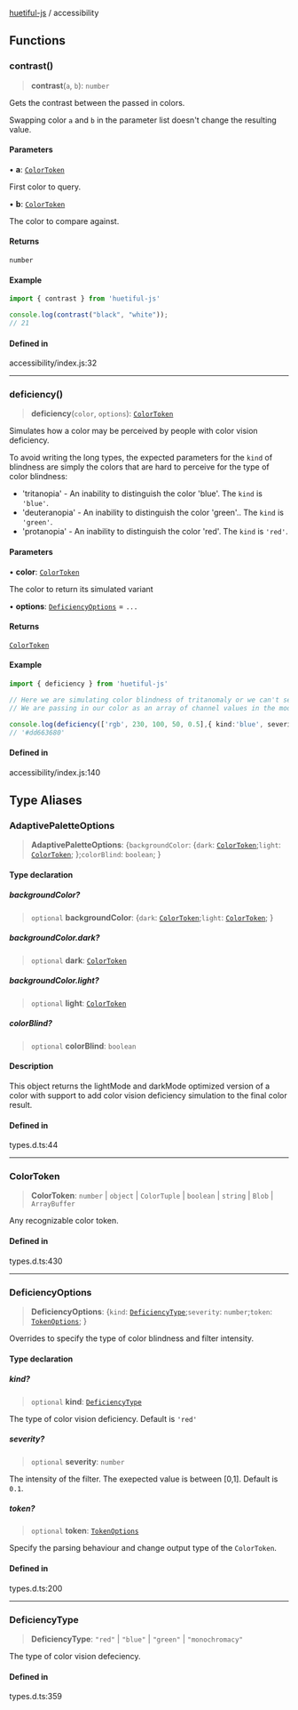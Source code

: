 [huetiful-js](modules.mdx) / accessibility

## Functions

### contrast()

> **contrast**(`a`, `b`): `number`

Gets the contrast between the passed in colors.

Swapping color `a` and `b` in the parameter list doesn't change the resulting value.

#### Parameters

• **a**: [`ColorToken`](accessibility.mdx#colortoken)

First color to query.

• **b**: [`ColorToken`](accessibility.mdx#colortoken)

The color to compare against.

#### Returns

`number`

#### Example

```ts
import { contrast } from 'huetiful-js'

console.log(contrast("black", "white"));
// 21
```

#### Defined in

accessibility/index.js:32

***

### deficiency()

> **deficiency**(`color`, `options`): [`ColorToken`](accessibility.mdx#colortoken)

Simulates how a color may be perceived by people with color vision deficiency.

To avoid writing the long types, the expected parameters for the `kind` of blindness are simply the colors that are hard to perceive for the type of color blindness:

* 'tritanopia' - An inability to distinguish the color 'blue'. The `kind` is `'blue'`.
* 'deuteranopia' - An inability to distinguish the color 'green'.. The `kind` is `'green'`.
* 'protanopia' - An inability to distinguish the color 'red'. The `kind` is `'red'`.

#### Parameters

• **color**: [`ColorToken`](accessibility.mdx#colortoken)

The color to return its simulated variant

• **options**: [`DeficiencyOptions`](accessibility.mdx#deficiencyoptions) = `...`

#### Returns

[`ColorToken`](accessibility.mdx#colortoken)

#### Example

```ts
import { deficiency } from 'huetiful-js'

// Here we are simulating color blindness of tritanomaly or we can't see 'blue'.
// We are passing in our color as an array of channel values in the mode "rgb". The severity is set to 0.5

console.log(deficiency(['rgb', 230, 100, 50, 0.5],{ kind:'blue', severity:0.5 }))
// '#dd663680'
```

#### Defined in

accessibility/index.js:140

## Type Aliases

### AdaptivePaletteOptions

> **AdaptivePaletteOptions**: \{`backgroundColor`: \{`dark`: [`ColorToken`](accessibility.mdx#colortoken);`light`: [`ColorToken`](accessibility.mdx#colortoken); \};`colorBlind`: `boolean`; \}

#### Type declaration

##### backgroundColor?

> `optional` **backgroundColor**: \{`dark`: [`ColorToken`](accessibility.mdx#colortoken);`light`: [`ColorToken`](accessibility.mdx#colortoken); \}

##### backgroundColor.dark?

> `optional` **dark**: [`ColorToken`](accessibility.mdx#colortoken)

##### backgroundColor.light?

> `optional` **light**: [`ColorToken`](accessibility.mdx#colortoken)

##### colorBlind?

> `optional` **colorBlind**: `boolean`

#### Description

This object returns the lightMode and darkMode optimized version of a color with support to add color vision deficiency simulation to the final color result.

#### Defined in

types.d.ts:44

***

### ColorToken

> **ColorToken**: `number` \| `object` \| `ColorTuple` \| `boolean` \| `string` \| `Blob` \| `ArrayBuffer`

Any recognizable color token.

#### Defined in

types.d.ts:430

***

### DeficiencyOptions

> **DeficiencyOptions**: \{`kind`: [`DeficiencyType`](accessibility.mdx#deficiencytype);`severity`: `number`;`token`: [`TokenOptions`](generators.mdx#tokenoptions); \}

Overrides to specify the type of color blindness and filter intensity.

#### Type declaration

##### kind?

> `optional` **kind**: [`DeficiencyType`](accessibility.mdx#deficiencytype)

The type of color vision deficiency.  Default is `'red'`

##### severity?

> `optional` **severity**: `number`

The intensity of the filter. The exepected value is between [0,1]. Default is `0.1`.

##### token?

> `optional` **token**: [`TokenOptions`](generators.mdx#tokenoptions)

Specify the parsing behaviour and change output type of the `ColorToken`.

#### Defined in

types.d.ts:200

***

### DeficiencyType

> **DeficiencyType**: `"red"` \| `"blue"` \| `"green"` \| `"monochromacy"`

The type of color vision defeciency.

#### Defined in

types.d.ts:359
